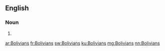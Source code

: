 ==English==

===Noun===
{{head|en|plural}}

# {{plural of|Bolivian|lang=en|nocat=1}}

[[ar:Bolivians]]
[[fr:Bolivians]]
[[sw:Bolivians]]
[[ku:Bolivians]]
[[mg:Bolivians]]
[[nn:Bolivians]]
